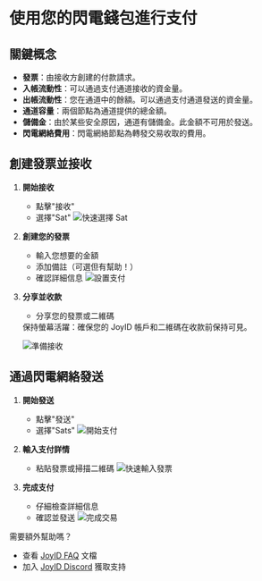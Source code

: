 
# 使用您的閃電錢包進行支付

## 關鍵概念

- **發票**：由接收方創建的付款請求。
- **入帳流動性**：可以通過支付通道接收的資金量。
- **出帳流動性**：您在通道中的餘額。可以通過支付通道發送的資金量。
- **通道容量**：兩個節點為通道提供的總金額。
- **儲備金**：由於某些安全原因，通道有儲備金。此金額不可用於發送。
- **閃電網絡費用**：閃電網絡節點為轉發交易收取的費用。

## 創建發票並接收

1. **開始接收**
   - 點擊"接收"
   - 選擇"Sat"
   ![快速選擇 Sat](/image/receive-1.gif)

2. **創建您的發票**
   - 輸入您想要的金額
   - 添加備註（可選但有幫助！）
   - 確認詳細信息
   ![設置支付](/image/receive-2.gif)

3. **分享並收款**
   - 分享您的發票或二維碼
   
   <Callout emoji="💡">
   保持螢幕活躍：確保您的 JoyID 帳戶和二維碼在收款前保持可見。
   </Callout>
   
   ![準備接收](/image/receive-3.gif)

## 通過閃電網絡發送

1. **開始發送**
   - 點擊"發送"
   - 選擇"Sats"
   ![開始支付](/image/send-1.gif)

2. **輸入支付詳情**
   - 粘貼發票或掃描二維碼
   ![快速輸入發票](/image/send-2.gif)

3. **完成支付**
   - 仔細檢查詳細信息
   - 確認並發送
   ![完成交易](/image/send-3.gif)

需要額外幫助嗎？
- 查看 [JoyID FAQ](https://www.notion.so/ca5b5cd04d7e4fd3899ce6c65b334fcc?pvs=21) 文檔
- 加入 [JoyID Discord](https://discord.com/invite/77MyakRKVB) 獲取支持

